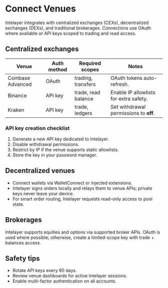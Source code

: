 # Connect Venues

Intelayer integrates with centralized exchanges (CEXs), decentralized exchanges (DEXs), and traditional brokerages. Connections use OAuth where available or API keys scoped to trading and read access.

## Centralized exchanges

| Venue | Auth method | Required scopes | Notes |
| --- | --- | --- | --- |
| Coinbase Advanced | OAuth | trading, transfers | OAuth tokens auto-refresh. |
| Binance | API key | trade, read balance | Enable IP allowlists for extra safety. |
| Kraken | API key | trade, ledgers | Set withdrawal permissions to **off**. |

### API key creation checklist

1. Generate a new API key dedicated to Intelayer.
2. Disable withdrawal permissions.
3. Restrict by IP if the venue supports static allowlists.
4. Store the key in your password manager.

## Decentralized venues

- Connect wallets via WalletConnect or injected extensions.
- Intelayer signs orders locally and relays them to venue APIs; private keys never leave your device.
- For smart order routing, Intelayer requests read-only access to pool state.

## Brokerages

Intelayer supports equities and options via supported broker APIs. OAuth is used where possible; otherwise, create a limited-scope key with trade + balances access.

## Safety tips

- Rotate API keys every 90 days.
- Review venue dashboards for active Intelayer sessions.
- Enable multi-factor authentication on all accounts.
